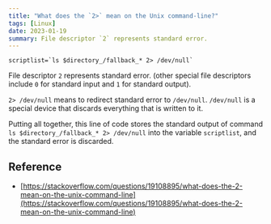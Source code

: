 ```yaml
---
title: "What does the `2>` mean on the Unix command-line?"
tags: [Linux]
date: 2023-01-19
summary: File descriptor `2` represents standard error.
---
```


```shell
scriptlist=`ls $directory_/fallback_* 2> /dev/null`
```

File descriptor `2` represents standard error. (other special file descriptors
include `0` for standard input and `1` for standard output).

`2> /dev/null` means to redirect standard error to `/dev/null`. `/dev/null` is a special device that discards everything that is written to it.

Putting all together, this line of code stores the standard output of command `ls $directory_/fallback_* 2> /dev/null` into the variable `scriptlist`, and the standard error is discarded.

## Reference

- [https://stackoverflow.com/questions/19108895/what-does-the-2-mean-on-the-unix-command-line](https://stackoverflow.com/questions/19108895/what-does-the-2-mean-on-the-unix-command-line)
